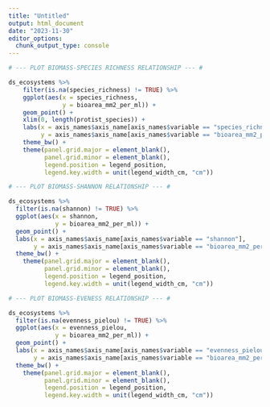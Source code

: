 ```yaml
---
title: "Untitled"
output: html_document
date: "2023-11-30"
editor_options: 
  chunk_output_type: console
---
```


```r

# --- PLOT BIOMASS-SPECIES RICHNESS RELATIONSHIP --- #

ds_ecosystems %>%
    filter(is.na(species_richness) != TRUE) %>%
    ggplot(aes(x = species_richness,
               y = bioarea_mm2_per_ml)) +
    geom_point() +
    xlim(0, length(protist_species)) +
    labs(x = axis_names$axis_name[axis_names$variable == "species_richness"],
         y = axis_names$axis_name[axis_names$variable == "bioarea_mm2_per_ml"]) + 
    theme_bw() +
    theme(panel.grid.major = element_blank(),
          panel.grid.minor = element_blank(),
          legend.position = legend_position,
          legend.key.width = unit(legend_width_cm, "cm"))
```

```r

# --- PLOT BIOMASS-SHANNON RELATIONSHIP --- #

ds_ecosystems %>%
  filter(is.na(shannon) != TRUE) %>%
  ggplot(aes(x = shannon,
             y = bioarea_mm2_per_ml)) +
  geom_point() +
  labs(x = axis_names$axis_name[axis_names$variable == "shannon"],
       y = axis_names$axis_name[axis_names$variable == "bioarea_mm2_per_ml"]) + 
  theme_bw() +
    theme(panel.grid.major = element_blank(),
          panel.grid.minor = element_blank(),
          legend.position = legend_position,
          legend.key.width = unit(legend_width_cm, "cm"))
```

```r

# --- PLOT BIOMASS-EVENESS RELATIONSHIP --- #

ds_ecosystems %>%
  filter(is.na(evenness_pielou) != TRUE) %>%
  ggplot(aes(x = evenness_pielou,
             y = bioarea_mm2_per_ml)) +
  geom_point() +
  labs(x = axis_names$axis_name[axis_names$variable == "evenness_pielou"],
       y = axis_names$axis_name[axis_names$variable == "bioarea_mm2_per_ml"]) + 
  theme_bw() +
    theme(panel.grid.major = element_blank(),
          panel.grid.minor = element_blank(),
          legend.position = legend_position,
          legend.key.width = unit(legend_width_cm, "cm"))

```